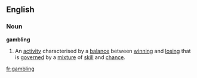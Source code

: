 ==English==
===Noun===
'''gambling'''
# An [[activity]] characterised by a [[balance]] between [[win]]ning and [[lose|losing]] that is [[govern]]ed by a [[mixture]] of [[skill]] and [[chance]].

[[fr:gambling]]